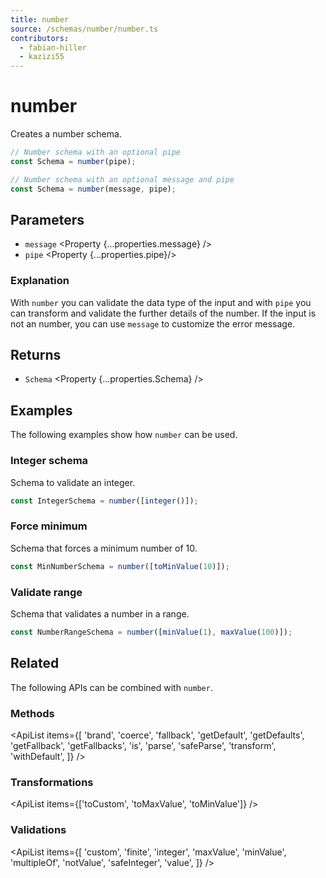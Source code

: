 ```yaml
---
title: number
source: /schemas/number/number.ts
contributors:
  - fabian-hiller
  - kazizi55
---
```



# number

Creates a number schema.

```ts
// Number schema with an optional pipe
const Schema = number(pipe);

// Number schema with an optional message and pipe
const Schema = number(message, pipe);
```

## Parameters

- `message` <Property {...properties.message} />
- `pipe` <Property {...properties.pipe}/>

### Explanation

With `number` you can validate the data type of the input and with `pipe` you can transform and validate the further details of the number. If the input is not an number, you can use `message` to customize the error message.

## Returns

- `Schema` <Property {...properties.Schema} />

## Examples

The following examples show how `number` can be used.

### Integer schema

Schema to validate an integer.

```ts
const IntegerSchema = number([integer()]);
```

### Force minimum

Schema that forces a minimum number of 10.

```ts
const MinNumberSchema = number([toMinValue(10)]);
```

### Validate range

Schema that validates a number in a range.

```ts
const NumberRangeSchema = number([minValue(1), maxValue(100)]);
```

## Related

The following APIs can be combined with `number`.

### Methods

<ApiList
  items={[
    'brand',
    'coerce',
    'fallback',
    'getDefault',
    'getDefaults',
    'getFallback',
    'getFallbacks',
    'is',
    'parse',
    'safeParse',
    'transform',
    'withDefault',
  ]}
/>

### Transformations

<ApiList items={['toCustom', 'toMaxValue', 'toMinValue']} />

### Validations

<ApiList
  items={[
    'custom',
    'finite',
    'integer',
    'maxValue',
    'minValue',
    'multipleOf',
    'notValue',
    'safeInteger',
    'value',
  ]}
/>
